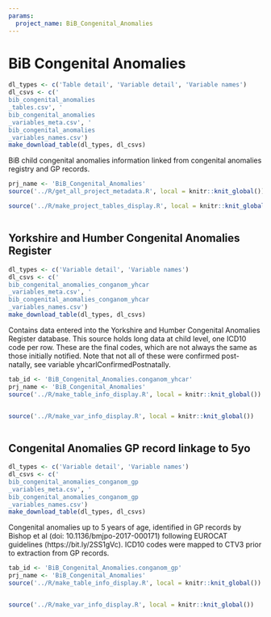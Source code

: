 ```yaml
---
params:
  project_name: BiB_Congenital_Anomalies
---
```






# BiB Congenital Anomalies {#bib_congenital_anomalies}


```r
dl_types <- c('Table detail', 'Variable detail', 'Variable names')
dl_csvs <- c('
bib_congenital_anomalies
_tables.csv', '
bib_congenital_anomalies
_variables_meta.csv', '
bib_congenital_anomalies
_variables_names.csv')
make_download_table(dl_types, dl_csvs)
```



BiB child congenital anomalies information linked from congenital anomalies registry and GP records.



```r
prj_name <- 'BiB_Congenital_Anomalies'
source('../R/get_all_project_metadata.R', local = knitr::knit_global())
```



```r
source('../R/make_project_tables_display.R', local = knitr::knit_global())
```



```r

```





## Yorkshire and Humber Congenital Anomalies Register {#bib_congenital_anomalies_conganom_yhcar}


```r
dl_types <- c('Variable detail', 'Variable names')
dl_csvs <- c('
bib_congenital_anomalies_conganom_yhcar
_variables_meta.csv', '
bib_congenital_anomalies_conganom_yhcar
_variables_names.csv')
make_download_table(dl_types, dl_csvs)
```



Contains data entered into the Yorkshire and Humber Congenital Anomalies Register database. This source holds long data at child level, one ICD10 code per row. These are the final codes, which are not always the same as those initially notified. Note that not all of these were confirmed post-natally, see variable yhcarlConfirmedPostnatally.



```r
tab_id <- 'BiB_Congenital_Anomalies.conganom_yhcar'
prj_name <- 'BiB_Congenital_Anomalies'
source('../R/make_table_info_display.R', local = knitr::knit_global())
```



```r

```



```r
source('../R/make_var_info_display.R', local = knitr::knit_global())
```



```r

```





## Congenital Anomalies GP record linkage to 5yo {#bib_congenital_anomalies_conganom_gp}


```r
dl_types <- c('Variable detail', 'Variable names')
dl_csvs <- c('
bib_congenital_anomalies_conganom_gp
_variables_meta.csv', '
bib_congenital_anomalies_conganom_gp
_variables_names.csv')
make_download_table(dl_types, dl_csvs)
```



Congenital anomalies up to 5 years of age, identified in GP records by Bishop et al (doi: 10.1136/bmjpo-2017-000171) following EUROCAT guidelines (https://bit.ly/2SS1gVc). ICD10 codes were mapped to CTV3 prior to extraction from GP records.



```r
tab_id <- 'BiB_Congenital_Anomalies.conganom_gp'
prj_name <- 'BiB_Congenital_Anomalies'
source('../R/make_table_info_display.R', local = knitr::knit_global())
```



```r

```



```r
source('../R/make_var_info_display.R', local = knitr::knit_global())
```



```r

```



